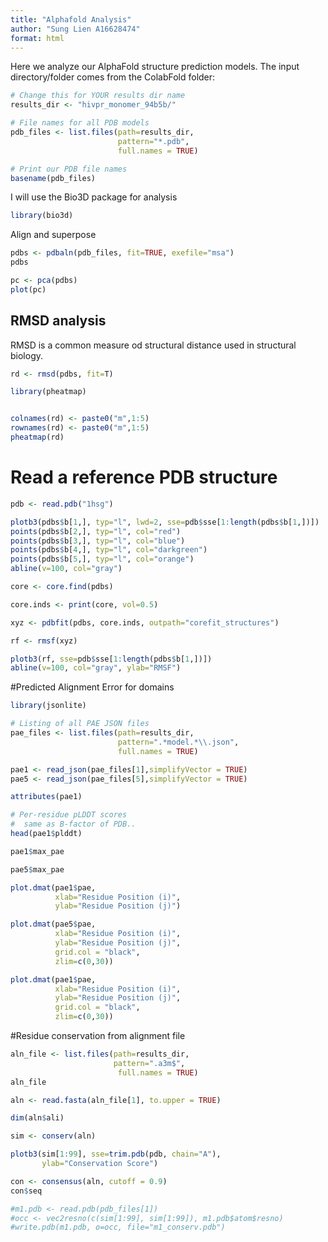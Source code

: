 ```yaml
---
title: "Alphafold Analysis"
author: "Sung Lien A16628474"
format: html
---
```


Here we analyze our AlphaFold structure prediction models. The input directory/folder comes from the ColabFold folder:

```r
# Change this for YOUR results dir name
results_dir <- "hivpr_monomer_94b5b/" 
```

```r
# File names for all PDB models
pdb_files <- list.files(path=results_dir,
                        pattern="*.pdb",
                        full.names = TRUE)

# Print our PDB file names
basename(pdb_files)
```

I will use the Bio3D package for analysis

```r
library(bio3d)
```

Align and superpose

```r
pdbs <- pdbaln(pdb_files, fit=TRUE, exefile="msa")
pdbs
```

```r
pc <- pca(pdbs)
plot(pc)
```

## RMSD analysis

RMSD is a common measure od structural distance used in structural biology.

```r
rd <- rmsd(pdbs, fit=T)
```

```r
library(pheatmap)


colnames(rd) <- paste0("m",1:5)
rownames(rd) <- paste0("m",1:5)
pheatmap(rd)

```

# Read a reference PDB structure

```r
pdb <- read.pdb("1hsg")
```

```r
plotb3(pdbs$b[1,], typ="l", lwd=2, sse=pdb$sse[1:length(pdbs$b[1,])])
points(pdbs$b[2,], typ="l", col="red")
points(pdbs$b[3,], typ="l", col="blue")
points(pdbs$b[4,], typ="l", col="darkgreen")
points(pdbs$b[5,], typ="l", col="orange")
abline(v=100, col="gray")
```

```r
core <- core.find(pdbs)
```

```r
core.inds <- print(core, vol=0.5)
```

```r
xyz <- pdbfit(pdbs, core.inds, outpath="corefit_structures")
```

```r
rf <- rmsf(xyz)

plotb3(rf, sse=pdb$sse[1:length(pdbs$b[1,])])
abline(v=100, col="gray", ylab="RMSF")
```

#Predicted Alignment Error for domains

```r
library(jsonlite)

# Listing of all PAE JSON files
pae_files <- list.files(path=results_dir,
                        pattern=".*model.*\\.json",
                        full.names = TRUE)
```

```r
pae1 <- read_json(pae_files[1],simplifyVector = TRUE)
pae5 <- read_json(pae_files[5],simplifyVector = TRUE)

attributes(pae1)
```

```r
# Per-residue pLDDT scores 
#  same as B-factor of PDB..
head(pae1$plddt) 
```

```r
pae1$max_pae
```

```r
pae5$max_pae
```

```r
plot.dmat(pae1$pae, 
          xlab="Residue Position (i)",
          ylab="Residue Position (j)")
```

```r
plot.dmat(pae5$pae, 
          xlab="Residue Position (i)",
          ylab="Residue Position (j)",
          grid.col = "black",
          zlim=c(0,30))
```

```r
plot.dmat(pae1$pae, 
          xlab="Residue Position (i)",
          ylab="Residue Position (j)",
          grid.col = "black",
          zlim=c(0,30))
```

#Residue conservation from alignment file

```r
aln_file <- list.files(path=results_dir,
                       pattern=".a3m$",
                        full.names = TRUE)
aln_file
```

```r
aln <- read.fasta(aln_file[1], to.upper = TRUE)
```

```r
dim(aln$ali)
```

```r
sim <- conserv(aln)
```

```r
plotb3(sim[1:99], sse=trim.pdb(pdb, chain="A"),
       ylab="Conservation Score")
```

```r
con <- consensus(aln, cutoff = 0.9)
con$seq
```


```r
#m1.pdb <- read.pdb(pdb_files[1])
#occ <- vec2resno(c(sim[1:99], sim[1:99]), m1.pdb$atom$resno)
#write.pdb(m1.pdb, o=occ, file="m1_conserv.pdb")
```

